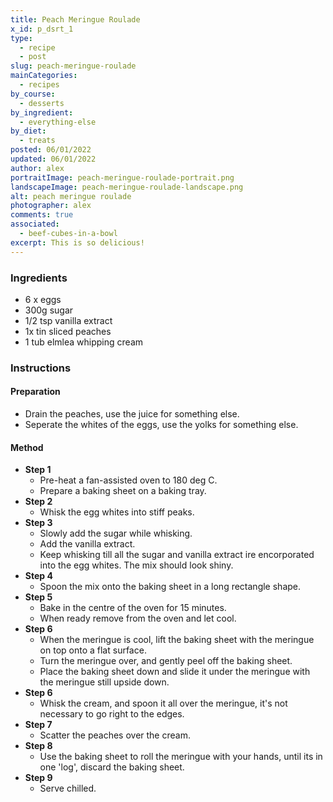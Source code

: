 ```yaml
---
title: Peach Meringue Roulade
x_id: p_dsrt_1
type:
  - recipe
  - post
slug: peach-meringue-roulade
mainCategories: 
  - recipes 
by_course:
  - desserts
by_ingredient:
  - everything-else
by_diet:
  - treats
posted: 06/01/2022
updated: 06/01/2022
author: alex
portraitImage: peach-meringue-roulade-portrait.png
landscapeImage: peach-meringue-roulade-landscape.png
alt: peach meringue roulade
photographer: alex
comments: true
associated:
  - beef-cubes-in-a-bowl
excerpt: This is so delicious!
---
```


<Ingredients>

### Ingredients
    
  - 6 x eggs
  - 300g sugar
  - 1/2 tsp vanilla extract
  - 1x tin sliced peaches
  - 1 tub elmlea whipping cream

</Ingredients>

<Instructions>

### Instructions

#### Preparation

  - Drain the peaches, use the juice for something else.
  - Seperate the whites of the eggs, use the yolks for something else.

#### Method

  - **Step 1**
    - Pre-heat a fan-assisted oven to 180 deg C.
    - Prepare a baking sheet on a baking tray.
  - **Step 2**
    - Whisk the egg whites into stiff peaks.
  - **Step 3**
    - Slowly add the sugar while whisking.
    - Add the vanilla extract.
    - Keep whisking till all the sugar and vanilla extract ire encorporated into the egg whites. The mix should look shiny.
  - **Step 4**
    - Spoon the mix onto the baking sheet in a long rectangle shape.
  - **Step 5**
    - Bake in the centre of the oven for 15 minutes.
    - When ready remove from the oven and let cool.
  - **Step 6**
    - When the meringue is cool, lift the baking sheet with the meringue on top onto a flat surface.
    - Turn the meringue over, and gently peel off the baking sheet.
    - Place the baking sheet down and slide it under the meringue with the meringue still upside down.
  - **Step 6**
    - Whisk the cream, and spoon it all over the meringue, it's not necessary to go right to the edges.
  - **Step 7**
    - Scatter the peaches over the cream.
  - **Step 8**
    - Use the baking sheet to roll the meringue with your hands, until its in one 'log', discard the baking sheet.
  - **Step 9**
    - Serve chilled. 

</Instructions>
